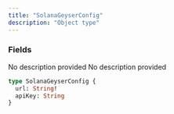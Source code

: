 ```yaml
---
title: "SolanaGeyserConfig"
description: "Object type"
---
```


### Fields

<ResponseField name="url" type="String!" required>
  No description provided
</ResponseField>

<ResponseField name="apiKey" type="String">
  No description provided
</ResponseField>


```graphql SolanaGeyserConfig
type SolanaGeyserConfig {
  url: String!
  apiKey: String
}
```
